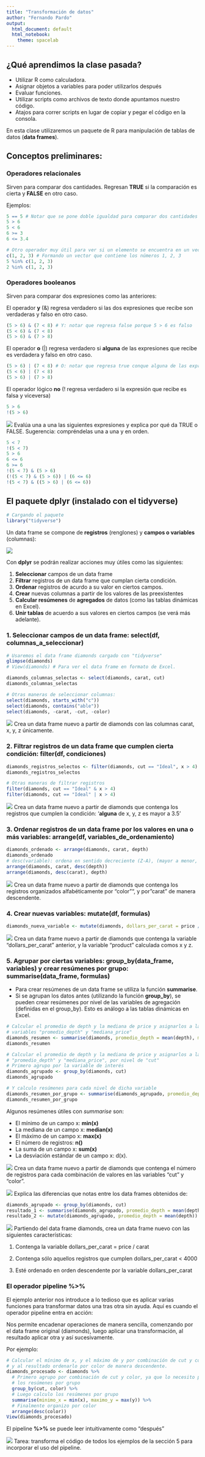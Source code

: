 ```yaml
---
title: "Transformación de datos"
author: "Fernando Pardo"
output:
  html_document: default
  html_notebook:
    theme: spacelab
---
```


## ¿Qué aprendimos la clase pasada?

* Utilizar R como calculadora.
* Asignar objetos a variables para poder utilizarlos después
* Evaluar funciones.
* Utilizar scripts como archivos de texto donde apuntamos nuestro código.
* Atajos para correr scripts en lugar de copiar y pegar el código en la consola.

En esta clase utilizaremos un paquete de R para manipulación de tablas de datos
(__data frames__).

## Conceptos preliminares:

### Operadores relacionales

Sirven para comparar dos cantidades. Regresan __TRUE__ si la comparación es
cierta y __FALSE__ en otro caso.

Ejemplos:

```r
5 == 5 # Notar que se pone doble igualdad para comparar dos cantidades
5 > 6
5 < 6
6 >= 3
6 <= 3.4

# Otro operador muy útil para ver si un elemento se encuentra en un vector
c(1, 2, 3) # Formando un vector que contiene los números 1, 2, 3
5 %in% c(1, 2, 3)
2 %in% c(1, 2, 3)
```

### Operadores booleanos

Sirven para comparar dos expresiones como las anteriores:

El operador __y__ (&) regresa verdadero si las dos expresiones que recibe son
verdaderas y falso en otro caso.

```r
(5 > 6) & (7 < 8) # Y: notar que regresa false porque 5 > 6 es falso
(5 < 6) & (7 < 8)
(5 > 6) & (7 > 8)
```

El operador __o__ (|) regresa verdadero si __alguna__ de las expresiones que
recibe es verdadera y falso en otro caso.

```r
(5 > 6) | (7 < 8) # O: notar que regresa true conque alguna de las expresiones sea verdadera
(5 < 6) | (7 < 8)
(5 > 6) | (7 > 8)
```

El operador lógico __no__ (! regresa verdadero si la expresión que recibe es
falsa y viceversa)

```r
5 > 6
!(5 > 6)
```

![](../../imagenes/manicule2.jpg) Evalúa una a una las siguientes expresiones y
explica por qué da TRUE o FALSE. Sugerencia: compréndelas una a una y en orden.

```r
5 < 7
!(5 < 7)
5 > 6
6 <= 6
6 >= 6
!(5 < 7) & (5 > 6)
(!(5 < 7) & (5 > 6)) | (6 <= 6)
!(5 < 7) & ((5 > 6) | (6 <= 6))
```

## El paquete dplyr (instalado con el tidyverse)

```r
# Cargando el paquete
library("tidyverse")
```

Un data frame se compone de __registros__ (renglones) y __campos o variables__ (columnas):

![](imagenes/campos_registros.jpg)

Con **dplyr** se podrán realizar acciones muy útiles como las siguientes:

1. **Seleccionar** campos de un data frame
2. **Filtrar** registros de un data frame que cumplan cierta condición.
3. **Ordenar** registros de acurdo a su valor en ciertos campos.
4. **Crear** nuevas columnas a partir de los valores de las preexistentes
5. **Calcular resúmenes** de **agregados** de datos (como las tablas dinámicas en
Excel).
6. **Unir tablas** de acuerdo a sus valores en ciertos campos (se verá más adelante).

### 1. Seleccionar campos de un data frame: select(df, columnas_a_seleccionar)

```r
# Usaremos el data frame diamonds cargado con "tidyverse"
glimpse(diamonds)
# View(diamonds) # Para ver el data frame en formato de Excel.

diamonds_columnas_selectas <- select(diamonds, carat, cut)
diamonds_columnas_selectas

# Otras maneras de seleccionar columnas:
select(diamonds, starts_with("c"))
select(diamonds, contains("able"))
select(diamonds, -carat, -cut, -color)
```

![](../../imagenes/manicule2.jpg) Crea un data frame nuevo a partir de diamonds con
las columnas carat, x, y, z únicamente.

### 2. Filtrar registros de un data frame que cumplen cierta condición: filter(df, condiciones)

```r
diamonds_registros_selectos <- filter(diamonds, cut == "Ideal", x > 4)
diamonds_registros_selectos

# Otras maneras de filtrar registros
filter(diamonds, cut == "Ideal" & x > 4)
filter(diamonds, cut == "Ideal" | x > 4)

```

![](../../imagenes/manicule2.jpg) Crea un data frame nuevo a partir de diamonds
que contenga los registros que cumplen la condición: '__alguna__ de x, y, z  es mayor a 3.5'

### 3. Ordenar registros de un data frame por los valores en una o más variables: arrange(df, variables_de_ordenamiento)

```r
diamonds_ordenado <- arrange(diamonds, carat, depth)
diamonds_ordenado
# desc(variable): ordena en sentido decreciente (Z-A), (mayor a menor, etc)
arrange(diamonds, carat, desc(depth))
arrange(diamonds, desc(carat), depth)
```

![](../../imagenes/manicule2.jpg) Crea un data frame nuevo a partir de diamonds
que contenga los registros organizados alfabéticamente por "color"", y por "carat"
de manera descendente.

### 4. Crear nuevas variables: mutate(df, formulas)

```r
diamonds_nueva_variable <- mutate(diamonds, dollars_per_carat = price / carat)
```

![](../../imagenes/manicule2.jpg) Crea un data frame nuevo a partir de diamonds
que contenga la variable "dollars_per_carat" anterior, y la variable "product"
calculada comos x \times y \times z.

### 5. Agrupar por ciertas variables: group_by(data_frame, variables) y crear resúmenes por grupo: summarise(data_frame, formulas)

* Para crear resúmenes de un data frame se utiliza la función __summarise__.
* Si se agrupan los datos antes (utilizando la función __group_by__), se pueden crear
resúmenes por nivel de las variables de agregación (definidas en el group_by).
Esto es análogo a las tablas dinámicas en Excel.

```r
# Calcular el promedio de depth y la mediana de price y asignarlos a las
# variables "promedio_depth" y "mediana_price"
diamonds_resumen <- summarise(diamonds, promedio_depth = mean(depth), mediana_price = median(price))
diamonds_resumen

# Calcular el promedio de depth y la mediana de price y asignarlos a las variables
# "promedio_depth" y "mediana_price", por nivel de "cut"
# Primero agrupo por la variable de interés
diamonds_agrupado <- group_by(diamonds, cut)
diamonds_agrupado

# Y calculo resúmenes para cada nivel de dicha variable
diamonds_resumen_por_grupo <- summarise(diamonds_agrupado, promedio_depth = mean(depth), mediana_price = median(price))
diamonds_resumen_por_grupo
```

Algunos resúmenes útiles con _summarise_ son:

* El mínimo de un campo x: __min(x)__
* La mediana de un campo x: __median(x)__
* El máximo de un campo x: __max(x)__
* El número de registros: __n()__
* La suma de un campo x: __sum(x)__
* La desviación estándar de un campo x: d(x).

![](../../imagenes/manicule2.jpg) Crea un data frame nuevo a partir de diamonds
que contenga el número de registros para cada combinación de valores en las variables
"cut" y "color".

![](../../imagenes/manicule2.jpg) Explica las diferencias que notas entre los data
frames obtenidos de:
```r
diamonds_agrupado <- group_by(diamonds, cut)
resultado_1 <- summarise(diamonds_agrupado, promedio_depth = mean(depth))
resultado_2 <- mutate(diamonds_agrupado, promedio_depth = mean(depth))
```

![](../../imagenes/manicule2.jpg) Partiendo del data frame diamonds, crea un
data frame nuevo con las siguientes características:

1. Contenga la variable dollars_per_carat = price / carat

2. Contenga sólo aquellos registros que cumplen dollars_per_carat < 4000

3. Esté ordenado en orden descendente por la variable dollars_per_carat

### El operador pipeline %>%

El ejemplo anterior nos introduce a lo tedioso que es aplicar varias funciones
para transformar datos una tras otra sin ayuda. Aquí es cuando el operador
pipeline entra en acción:

Nos permite encadenar operaciones de manera sencilla, comenzando por el data frame
original (diamonds), luego aplicar una transformación, al resultado aplicar otra
y así sucesivamente.

Por ejemplo:

```r
# Calcular el mínimo de x, y el máximo de y por combinación de cut y color
# y al resultado ordenarlo por color de manera descendente.
diamonds_procesado <- diamonds %>%
  # Primero agrupo por combinación de cut y color, ya que lo necesito para calcular
  # los resúmenes por grupo
  group_by(cut, color) %>%
  # Luego calculo los resúmenes por grupo
  summarise(minimo_x = min(x), maximo_y = max(y)) %>%
  # Finalmente organizo por color
  arrange(desc(color))
View(diamonds_procesado)
```

El pipeline __%>%__ se puede leer intuitivamente como "después"

![](../../imagenes/manicule.jpg) Tarea: transforma el código de todos los ejemplos
de la sección 5 para incorporar el uso del pipeline.



